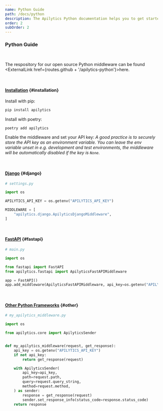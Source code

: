 ```yaml
---
name: Python Guide
path: /docs/python
description: The Apilytics Python documentation helps you to get started with Python and our service.
order: 2
subOrder: 2
---
```


### Python Guide

<br />

The respository for our open source Python middleware can be found <ExternalLink href={routes.github + '/apilytics-python'}>here</ExternalLink>.

<br />

#### [Installation](#installation) {#installation}

Install with pip:

```sh
pip install apilytics
```

Install with poetry:

```sh
poetry add apilytics
```

Enable the middleware and set your API key:
_A good practice is to securely store the API key as an environment variable.
You can leave the env variable unset in e.g. development and test environments,
the middleware will be automatically disabled if the key is `None`._

<br />

#### [Django](#django) {#django}

```python
# settings.py

import os

APILYTICS_API_KEY = os.getenv("APILYTICS_API_KEY")

MIDDLEWARE = [
    "apilytics.django.ApilyticsDjangoMiddleware",
]
```

<br />

#### [FastAPI](#fastapi) {#fastapi}

```python
# main.py

import os

from fastapi import FastAPI
from apilytics.fastapi import ApilyticsFastAPIMiddleware

app = FastAPI()
app.add_middleware(ApilyticsFastAPIMiddleware, api_key=os.getenv("APILYTICS_API_KEY"))
```

<br />

#### [Other Python Frameworks](#other) {#other}

```python
# my_apilytics_middleware.py

import os

from apilytics.core import ApilyticsSender


def my_apilytics_middleware(request, get_response):
    api_key = os.getenv("APILYTICS_API_KEY")
    if not api_key:
        return get_response(request)

    with ApilyticsSender(
        api_key=api_key,
        path=request.path,
        query=request.query_string,
        method=request.method,
    ) as sender:
        response = get_response(request)
        sender.set_response_info(status_code=response.status_code)
    return response
```

